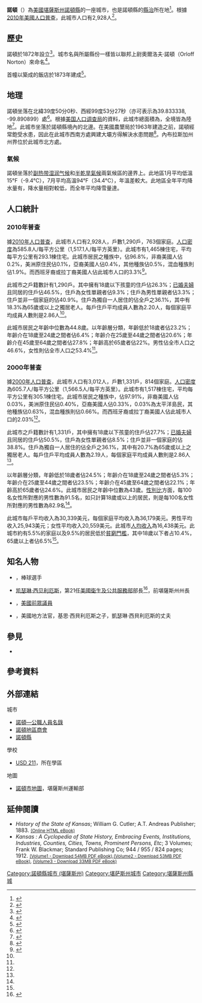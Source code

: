 {{noteTA
|G1=USState
}}
{{Infobox settlement
|name = 諾頓
|native_name = Norton
|settlement_type = [[城市|城市]]
|nickname =
|motto =
|image_skyline = Norton Co KS Courthouse.JPG
|image_caption = 諾頓縣法院（2010年）
|image_flag =
|image_seal =
|image_map = Norton_County_Kansas_Incorporated_and_Unincorporated_areas_Norton_Highlighted.svg
|map_caption = 諾頓於[[諾頓縣_(堪薩斯州)|諾頓縣]]及[[堪薩斯州|堪薩斯州]]的地理位置
|image_map1 = Map of Norton Co, Ks, USA.png
|map_caption1 = [[諾頓縣_(堪薩斯州)|諾頓縣]]{{le|堪薩斯州運輸部|Kansas Department of Transportation|交通}}地圖（[[:File:Kansas_official_transportation_map_legend.png|圖例]]）
|subdivision_type = [[世界政區索引|國家]]
|subdivision_name = [[美国|美国]]
|subdivision_type1 = [[美國行政區劃|州]]
|subdivision_name1 = [[堪薩斯州|堪薩斯州]]
|subdivision_type2 = [[堪萨斯州行政区划|縣]]
|subdivision_name2 = [[諾頓縣_(堪薩斯州)|諾頓縣]]
|government_footnotes =
|government_type =
|leader_title =
|leader_name =
|leader_title1 =
|leader_name1 =
|established_title =
|established_date =
|area_footnotes = <ref name ="Gazetteer files"/>
|area_magnitude =
|area_total_km2 = 5.00
|area_land_km2 = 5.00
|area_water_km2 = 0
|area_total_sq_mi = 1.93
|area_land_sq_mi = 1.93
|area_water_sq_mi = 0
|population_as_of = [[2010年美國人口普查|2010]]
|population_est = 2871
|pop_est_as_of = 2012<ref name="2012 Pop Estimate">{{cite web|title=Population Estimates|url=http://www.census.gov/popest/data/cities/totals/2012/SUB-EST2012.html|publisher=[[美国人口调查局|美国人口调查局]]|accessdate=2013-05-29|archive-url=https://www.webcitation.org/6HQu4Spqa?url=http://www.census.gov/popest/data/cities/totals/2012/SUB-EST2012.html|archive-date=2013-06-17|dead-url=yes}}</ref>
|population_total = 2928
|population_footnotes = <ref name ="FactFinder"/>
|population_density_sq_mi = auto
|population_density_km2 = auto
|timezone = [[北美中部时区|CST]]
|utc_offset = -6
|timezone_DST = CDT
|utc_offset_DST = -5
|elevation_footnotes =
|elevation_m = 705
|elevation_ft = 2313
|coordinates_display = inline,title
|coordinates_type = region:US_type:city
|latd = 39 |latm = 50 |lats = 00 |latNS = N
|longd = 99 |longm = 53 |longs = 27 |longEW = W
|postal_code_type = [[美國郵區編號|郵區編號]]
|postal_code = 67654
|area_code = [[電話區號785|785]]
|blank_name = [[聯邦資料處理標準|FIPS代碼]]
|blank_info = 20-51500 <ref name="GR2">{{cite web|url=http://factfinder2.census.gov|publisher=[[美国人口调查局|美国人口调查局]]|accessdate=2008-01-31|title=American FactFinder|archive-date=2013-09-11|archive-url=https://web.archive.org/web/20130911234518/http://factfinder2.census.gov/|dead-url=no}}</ref>
|blank1_name = [[地名信息系统|GNIS編號]]
|blank1_info = 0471901 <ref name="GR3">{{cite web|url=http://geonames.usgs.gov|accessdate=2008-01-31|title=US Board on Geographic Names|publisher=[[美國地質調查局|美國地質調查局]]|date=2007-10-25|archive-date=2012-02-26|archive-url=https://www.webcitation.org/65jET5cdV?url=http://geonames.usgs.gov/|dead-url=no}}</ref>
|website = [http://www.discovernorton.com/ 官方網站]
|footnotes =
}}

'''諾頓'''（{{lang|en|'''Norton'''}}）為[[美國|美國]][[堪薩斯州|堪薩斯州]][[諾頓縣_(堪薩斯州)|諾頓縣]]的一座城市，也是諾頓縣的[[县城|縣治]]所在地<ref name="GR6">{{cite web|url=http://www.naco.org/Counties/Pages/FindACounty.aspx|accessdate=2011-06-07|title=Find a County|publisher=National Association of Counties|archive-date=2012-07-12|archive-url=https://www.webcitation.org/6962cjXgL?url=http://www.naco.org/Counties/Pages/FindACounty.aspx|dead-url=no}}</ref>。根據[[2010年美國人口普查|2010年美國人口普查]]，此城市人口有2,928人<ref name="Census2010">{{cite web |title=2010 City Population and Housing Occupancy Status |url=http://factfinder2.census.gov/faces/tableservices/jsf/pages/productview.xhtml?pid=DEC_10_PL_GCTPL2.ST13&prodType=table |publisher=U.S. Census Bureau |accessdate=2011-03-27 |deadurl=yes |archiveurl=https://web.archive.org/web/20110721034521/http://factfinder2.census.gov/faces/tableservices/jsf/pages/productview.xhtml?pid=DEC_10_PL_GCTPL2.ST13&prodType=table |archivedate=2011-07-21 }}</ref>。

==歷史==
諾頓於1872年設立<ref>{{cite book | url=http://books.google.com/books?id=5zdAAQAAMAAJ&pg=PA253#v=onepage&q&f=false | title=Biennial Report of the Board of Directors of the Kansas State Historical Society | publisher=Kansas State Printing Plant | author=Kansas State Historical Society | year=1916 | pages=253 | access-date=2016-07-08 | archive-date=2017-11-06 | archive-url=https://web.archive.org/web/20171106234513/https://books.google.com/books?id=5zdAAQAAMAAJ&pg=PA253#v=onepage&q&f=false | dead-url=no }}</ref>。城市名與所屬縣份一樣皆以聯邦上尉奧爾洛夫·諾頓（Orloff Norton）來命名<ref>{{cite web | url=http://www.epodunk.com/cgi-bin/genInfo.php?locIndex=4895 | title=Profile for Norton, Kansas | publisher=[[ePodunk|ePodunk]] | accessdate=2014-06-21 | archive-url=https://web.archive.org/web/20140715004912/http://www.epodunk.com/cgi-bin/genInfo.php?locIndex=4895 | archive-date=2014-07-15 | dead-url=yes }}</ref>。

首幢以{{le|原木屋|log house|原木}}築成的飯店於1873年建成<ref>{{cite book | url=http://books.google.com/books?id=Qi9cXyTWt9EC&pg=PA374#v=onepage&q&f=true | title=Kansas: A Cyclopedia of State History, Volume 2 | publisher=Standard Publishing Company | author=Blackmar, Frank Wilson | year=1912 | pages=374 | access-date=2016-07-08 | archive-date=2014-10-30 | archive-url=https://web.archive.org/web/20141030205229/http://books.google.com/books?id=Qi9cXyTWt9EC&pg=PA374#v=onepage&q&f=true | dead-url=no }}</ref>。

==地理==
諾頓坐落在北緯39度50分0秒、西經99度53分27秒（亦可表示為39.833338, -99.890899）處<ref name="GR1">{{cite web|url=http://www.census.gov/geo/www/gazetteer/gazette.html|publisher=[[美国人口调查局|美国人口调查局]]|accessdate=2011-04-23|date=2011-02-12|title=US Gazetteer files: 2010, 2000, and 1990|archive-url=https://web.archive.org/web/20060720110047/http://www.census.gov/geo/www/gazetteer/gazette.html|archive-date=2006-07-20|dead-url=yes}}</ref>。根據[[美国人口调查局|美国人口调查局]]的資料，此城市總面積為{{convert|1.93|sqmi|sqkm|2}}，全境皆為陸地<ref name ="Gazetteer files">{{cite web|title=US Gazetteer files 2010|url=http://www.census.gov/geo/www/gazetteer/files/Gaz_places_national.txt|publisher=[[美国人口调查局|美国人口调查局]]|accessdate=2012-07-06|archive-url=https://www.webcitation.org/699nOulzi?url=http://www.census.gov/geo/www/gazetteer/files/Gaz_places_national.txt|archive-date=2012-07-14|dead-url=yes}}</ref>。此城市坐落於諾頓縣境內的{{le|普雷里多格溪|Prairie Dog Creek}}北邊。在美國農墾局於1963年建造{{le|基思西貝利厄斯湖|Keith Sebelius Lake}}之前，諾頓經常飽受水患，因此在此城市西南方{{convert|2.5|mi}}處興建大壩方得解決水患問題<ref>{{cite web| title= Project Details - Almena Unit| publisher= [[United_States_Bureau_of_Reclamation|United States Bureau of Reclamation]]| url= http://www.usbr.gov/projects/Project.jsp?proj_Name=Almena+Unit| accessdate= 2010-11-02| archive-url= https://web.archive.org/web/20150905053016/http://www.usbr.gov/projects/Project.jsp?proj_Name=Almena+Unit| archive-date= 2015-09-05| dead-url= yes}}</ref>。內布拉斯加州州界位於此城市北方{{convert|11|mi}}處。

===氣候===
諾頓坐落於[[副热带湿润气候|副热带湿润气候]]和[[半乾旱氣候|半乾旱氣候]]兩氣候區的邊界上。此地區1月平均低溫15°F（-9.4°C），7月平均高溫94°F（34.4°C），年溫差較大。此地區全年平均降水量有{{convert|21.1|in}}，降水量相對較低，而全年平均降雪量達{{convert|25.1|in}}。

{{Weather box |imperial first = Y
|location = 堪薩斯州諾頓
|single line = Y
|Jan record high F = 81
|Feb record high F = 81
|Mar record high F = 93
|Apr record high F = 100
|May record high F = 105
|Jun record high F = 114
|Jul record high F = 117
|Aug record high F = 115
|Sep record high F = 112
|Oct record high F = 101
|Nov record high F = 86
|Dec record high F = 83
|year record high F = 117
|Jan high F = 42
|Feb high F = 47
|Mar high F = 55
|Apr high F = 67
|May high F = 76
|Jun high F = 87
|Jul high F = 94
|Aug high F = 93
|Sep high F = 86
|Oct high F = 72
|Nov high F = 56
|Dec high F = 45
|year high F = 68
|Jan low F = 15
|Feb low F = 19
|Mar low F = 26
|Apr low F = 38
|May low F = 49
|Jun low F = 60
|Jul low F = 65
|Aug low F = 64
|Sep low F = 54
|Oct low F = 41
|Nov low F = 27
|Dec low F = 19
|year low F = 40
|Jan record low F = −24
|Feb record low F = −23
|Mar record low F = −20
|Apr record low F = 4
|May record low F = 26
|Jun record low F = 37
|Jul record low F = 44
|Aug record low F = 39
|Sep record low F = 19
|Oct record low F = 8
|Nov record low F = −11
|Dec record low F = −19
|year record low F = −24
|Jan precipitation inch = 0.4
|Feb precipitation inch = 0.7
|Mar precipitation inch = 1.2
|Apr precipitation inch = 2.1
|May precipitation inch = 3
|Jun precipitation inch = 3.7
|Jul precipitation inch = 2.7
|Aug precipitation inch = 2.7
|Sep precipitation inch = 1.0
|Oct precipitation inch = 1.4
|Nov precipitation inch = 0.8
|Dec precipitation inch = 0.6
|year precipitation inch = 21.1
|Jan snow inch = 4
|Feb snow inch = 5.5
|Mar snow inch = 7.2
|Apr snow inch = 1.8
|May snow inch = 0.1
|Jun snow inch = 0
|Jul snow inch = 0
|Aug snow inch = 0
|Sep snow inch = 0
|Oct snow inch = 0.2
|Nov snow inch = 2.6
|Dec snow inch = 3.7
|year snow inch = 25.1
|Jan rain days = 1.5
|Feb rain days = 2.2
|Mar rain days = 3.4
|Apr rain days = 4.9
|May rain days = 6.1
|Jun rain days = 6.5
|Jul rain days = 5.3
|Aug rain days = 5.2
|Sep rain days = 3.5
|Oct rain days = 2.7
|Nov rain days = 2
|Dec rain days = 1.8
|precipitation colour = green
|source 1 = Weatherbase <ref>{{cite web
|url = http://www.weatherbase.com/weather/weather.php3?s=35227&refer=&units=us
|title = Historical Weather for Norton, KS
|accessdate = 2009-09-04
|publisher = Weatherbase
|archive-date = 2012-01-29
|archive-url = https://web.archive.org/web/20120129181257/http://www.weatherbase.com/weather/weather.php3?s=35227&refer=&units=us
|dead-url = no
}}</ref> NOAA<ref
name = Weatherbase>{{cite web
|url = http://www.srh.noaa.gov/ewx/?n=satclidata.htm
|title = Norton Climate Records
|accessdate = 2009-09-04
|publisher = NOAA
|archive-date = 2009-08-16
|archive-url = https://web.archive.org/web/20090816125428/http://www.srh.noaa.gov/ewx/?n=satclidata.htm
|dead-url = no
}}</ref>
|date=2010年8月
}}

==人口統計==
{{US Census population
|align=left
|1880= 634
|1890= 1074
|1900= 1202
|1910= 1787
|1920= 2186
|1930= 2767
|1940= 2762
|1950= 3060
|1960= 3345
|1970= 3627
|1980= 3400
|1990= 3017
|2000= 3012
|2010= 2928
|estyear=2014
|estimate=2846
|estref=<ref name="USCensusEst2014">{{cite web|url=http://www.census.gov/popest/data/cities/totals/2014/SUB-EST2014.html|title=Annual Estimates of the Resident Population for Incorporated Places: April 1, 2010 to July 1, 2014|accessdate=2015-06-04|archive-url=https://web.archive.org/web/20150523034651/https://www.census.gov/popest/data/cities/totals/2014/SUB-EST2014.html|archive-date=2015-05-23|dead-url=yes}}</ref>
|align-fn=center
|footnote=[http://www.census.gov/prod/www/abs/decennial/ U.S. Decennial Census]
}}

===2010年普查===
據[[2010年美國人口普查|2010年人口普查]]，此城市人口有2,928人，戶數1,290戶，763個家庭。[[人口密度|人口密度]]為585.8人/每平方公里（1,517.1人/每平方英里）。此城市有1,465棟住宅，平均每平方公里有293.1棟住宅。此城市居民之種族中，{{le|美國種族和民族|Race and ethnicity in the United States Census|白人}}佔96.8%，非裔美國人佔0.2%，美洲原住民佔0.1%，亞裔美國人佔0.4%，其他種族佔0.5%，混血種族則佔1.9%。而西班牙裔或拉丁裔美國人佔此城市人口的3.3%<ref name ="FactFinder">{{cite web|title=American FactFinder|url=http://factfinder2.census.gov/faces/nav/jsf/pages/index.xhtml|publisher=[[美国人口调查局|美国人口调查局]]|accessdate=2012-07-06|archive-date=2012-02-17|archive-url=https://www.webcitation.org/65WtHj6J5?url=http://factfinder2.census.gov/faces/nav/jsf/pages/index.xhtml|dead-url=no}}</ref>。

此城市之戶籍數計有1,290戶。其中擁有18歲以下孩童的住戶佔26.3%；[[婚姻|已婚夫婦]]且同居的住戶佔46.5%，住戶為女性單親者佔9.3%；住戶為男性單親者佔3.3%；住戶並非一個家庭的佔40.9%。住戶為獨自一人居住的佔全戶之36.1%，其中有18.3%為65歲或以上之獨居老人。每戶住戶平均成員人數為2.20人，每個家庭平均成員人數則是2.86人<ref name ="FactFinder"/>。

此城市居民之年齡中位數為44.8歲。以年齡層分類，年齡低於18歲者佔23.2%；年齡介在18歲至24歲之間者佔6.4%；年齡介在25歲至44歲之間者佔20.6%；年齡介在45歲至64歲之間者佔27.8%；年齡高於65歲者佔22%。男性佔全市人口之46.6%，女性則佔全市人口之53.4%<ref name ="FactFinder"/>。

===2000年普查===
據[[2000年美國人口普查|2000年人口普查]]，此城市人口有3,012人，戶數1,331戶，814個家庭。[[人口密度|人口密度]]為605.7人/每平方公里（1,566.5人/每平方英里）。此城市有1,517棟住宅，平均每平方公里有305.1棟住宅。此城市居民之種族中，{{le|美國種族和民族|Race and ethnicity in the United States Census|白人}}佔97.91%，非裔美國人佔0.03%，美洲原住民佔0.40%，亞裔美國人佔0.33%，0.03%為太平洋島民，其他種族佔0.63%，混血種族則佔0.66%。而西班牙裔或拉丁裔美國人佔此城市人口的2.03%<ref name="GR2" />。

此城市之戶籍數計有1,331戶，其中擁有18歲以下孩童的住戶佔27.7%；[[婚姻|已婚夫婦]]且同居的住戶佔50.5%，住戶為女性單親者佔8.5%；住戶並非一個家庭的佔38.8%。住戶為獨自一人居住的佔全戶之36.1%，其中有20.7%為65歲或以上之獨居老人。每戶住戶平均成員人數為2.19人，每個家庭平均成員人數則是2.86人<ref name="GR2" />。

以年齡層分類，年齡低於18歲者佔24.5%；年齡介在18歲至24歲之間者佔5.3%；年齡介在25歲至44歲之間者佔23.5%；年齡介在45歲至64歲之間者佔22.1%；年齡高於65歲者佔24.6%。此城市居民之年齡中位數為43歲。[[性別比|性別比]]方面，每100名女性所對應的男性數為91.5名，如只計算18歲或以上的居民，則是每100名女性所對應的男性數為82.9名<ref name="GR2" />。

此城市每戶平均收入為30,339美元，每個家庭平均收入為36,179美元。男性平均收入25,943美元；女性平均收入20,559美元。此城市[[人均收入|人均收入]]為16,438美元。此城市約有5.5%的家庭以及9.5%的居民低於[[貧窮門檻|貧窮門檻]]，其中18歲以下者占10.4%，65歲以上者佔6.5%<ref name="GR2" />。

==知名人物==
* {{le|尼克·艾倫|Nick Allen}}，棒球選手
* [[凯瑟琳·西贝利厄斯|凯瑟琳·西贝利厄斯]]，第21任[[美國衛生及公共服務部|美國衛生及公共服務部]]部長<ref name=TKCS090428>{{cite news |last=Goldstein |first=David |author2=Klepper, David |title=Sebelius sworn in to Cabinet, Parkinson becomes Kansas governor |publisher=The Kansas City Star |date=2009-04-28 |url=http://www.kansascity.com/105/story/1168432.html |accessdate=2009-04-29 |deadurl=yes |archiveurl=https://web.archive.org/web/20090430183737/http://www.kansascity.com/105/story/1168432.html |archivedate=2009-04-30 }}</ref>，前堪薩斯州州長
* {{le|基思·西貝利厄斯|Keith Sebelius}}，[[美国众议院|美國前眾議員]]
*{{le|基思·蓋瑞·西貝利厄斯|K. Gary Sebelius}}，美國地方法官，基思·西貝利厄斯之子，凱瑟琳·西貝利厄斯的丈夫

==參見==
{{Portal|堪薩斯州}}
* {{le|基思西貝利厄斯湖|Keith Sebelius Lake}}

==參考資料==
{{Reflist|30em}}

==外部連結==
{{Commons category|Norton, Kansas}}
;城市
* [https://web.archive.org/web/20111213095912/http://www.lkm.org/directory/cities.php?ID=216 諾頓—公職人員名錄]
* [http://www.DiscoverNorton.com/ 諾頓地區商會]{{Wayback|url=http://www.discovernorton.com/ |date=20160709001418 }}
* [http://www.NortonCounty.net/ 諾頓縣]{{Wayback|url=http://www.nortoncounty.net/ |date=20160325142502 }}
;學校
* [http://www.usd211.org/ USD 211]{{Wayback|url=http://www.usd211.org/ |date=20160723132614 }}，所在學區
;地圖
* [http://www.ksdot.org/Assets/wwwksdotorg/bureaus/burTransPlan/maps/city-pdf/norton.PDF 諾頓市地圖]{{Wayback|url=http://www.ksdot.org/Assets/wwwksdotorg/bureaus/burTransPlan/maps/city-pdf/norton.PDF |date=20160309191113 }}，堪薩斯州運輸部

==延伸閱讀==
* ''History of the State of Kansas''; William G. Cutler; A.T. Andreas Publisher; 1883. <small>[http://www.kancoll.org/books/cutler/ (Online HTML eBook)]{{Wayback|url=http://www.kancoll.org/books/cutler/ |date=20181109204358 }}</small>
* ''Kansas : A Cyclopedia of State History, Embracing Events, Institutions, Industries, Counties, Cities, Towns, Prominent Persons, Etc''; 3 Volumes; Frank W. Blackmar; Standard Publishing Co; 944 / 955 / 824 pages; 1912. <small>[http://www.archive.org/download/kansascyc01blac/kansascyc01blac.pdf (Volume1 - Download 54MB PDF eBook)],[http://www.archive.org/download/kansascycloped02blac/kansascycloped02blac.pdf (Volume2 - Download 53MB PDF eBook)], [http://www.archive.org/download/kansascyclopedia03blac/kansascyclopedia03blac.pdf (Volume3 - Download 33MB PDF eBook)]</small>

<!--{{諾頓縣 (堪薩斯州)}}-->

{{Authority control}}

{{DEFAULTSORT:Norton}}
[[Category:諾頓縣城市_(堪薩斯州)|Category:諾頓縣城市 (堪薩斯州)]]
[[Category:堪萨斯州城市|Category:堪萨斯州城市]]
[[Category:堪薩斯州縣城|Category:堪薩斯州縣城]]